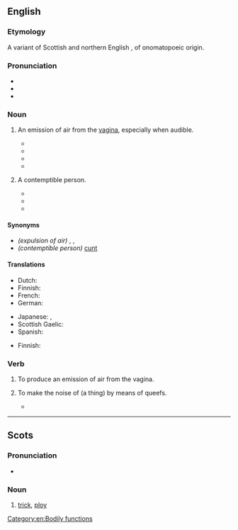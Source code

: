 ==English==

===Etymology===
A variant of Scottish and northern English {{m|en|quiff||a puff of wind}}, of onomatopoeic origin.

===Pronunciation===
* {{IPA|en|/kwiːf/}}
* {{rhymes|en|iːf}}
* {{audio|en|en-uk-queef.ogg|Audio (UK)}}

===Noun===
{{en-noun}}

# {{lb|en|vulgar|slang}} An emission of air from the [[vagina]], especially when audible.
#* {{quote-book|en|year=2004|passage=Finally, I have only heard about it, but what about the '''queef'''? This is the vagina-fart. Is it truly possible?|author=Michael Ryan|title=The Dirtiest Toilet Humor Book Ever|publisher=iUniverse|year_published=2004|page=47}}
#* {{quote-song|en|year=2005|passage=We are the '''queef''' after a porn star breaks the gang bang record.|composer=[[w:Bloodhound Gang|The Bloodhound Gang]]|title=Pennsylvania}}
#* {{quote-book
|en
|date=2010-10-16
|title=Where a Dobdob Meets a Dikdik: A Word Lover's Guide to the Weirdest, Wackiest, and Wonkiest Lexical Gems
|first=Bill
|last=Casselman
|location=Avon
|publisher=Adams Media
|edition=Original
|isbn=9781440506369
|ol=24539105M
|page=192
|passage=A '''queef''' is not, of course, flatulence, so technically it is not a fart either. It is air, not waste gases produced by digestion, so often there is no attendant odor.
}}
#* {{seemoreCites|en}}
# {{lb|en|vulgar|slang}} A contemptible person.
#* {{quote-av
|en
|date=2000-01-12
|episode={{w|World Wide Recorder Concert}}
|title={{w|South Park}}
|season=3
|number=17
|passage=''Tough Guy:'' Oh yeah? Well, you look like a bunch of '''queefs''' to me, huh?
}}
#* {{quote-newsgroup
|en
|date=2000-09-12
|author=D. G. Porter
|title=Re: OT: Bush Fucks Up with Mike On
|newsgroup=alt.tv.southpark
|id=39BE65CF.567C@pacbell.net
|passage=When you dumb-fucks repeat some right-wing loon's lie it only makes you look like a '''queef'''.
}}
#* {{seemoreCites|en}}

====Synonyms====
* ''(expulsion of air)'' {{l|en|cunt fart}}, {{l|en|fanny fart}}, {{l|en|pussy fart}}
* ''(contemptible person)'' [[cunt]]

====Translations====
{{trans-top|an emission of air from the vagina}}
* Dutch: {{t|nl|schedewind}}
* Finnish: {{t|fi|emätinpieru}}
* French: {{t+|fr|pet vaginal|m}}
* German: {{t|de|Mösenfurz|m}}
{{trans-mid}}
* Japanese: {{t|ja|膣ナラ|tr=chinara|sc=Jpan}}, {{t|ja|マン屁|tr=manpe|sc=Jpan}}
* Scottish Gaelic: {{t|gd|braim-fhaighein|m}}
* Spanish: {{t|es|pedo vaginal|m}}
{{trans-bottom}}

{{trans-top|contemptible person}}
* Finnish: {{t+|fi|mulkku}}
{{trans-mid}}
{{trans-bottom}}

===Verb===
{{en-verb}}

# {{lb|en|vulgar|intransitive|slang}} To produce an emission of air from the vagina.
# {{lb|en|vulgar|transitive|slang}} To make the noise of (a thing) by means of queefs.
#* {{quote-book|en|year=2002|passage=back to the movie where we find Kim, back at the gallery, so catatonic and sex-obsessed she'd sell Michaelangelo's ''David'' for $5 and '''queef''' the theme from ''Close Encounters'' for no extra charge.|author=Dennis Hensley|title=Screening Party|publisher=Alyson Publishing|year_published=2002|page=74}}

----

==Scots==

===Pronunciation===
* {{IPA|sco|/kwif/}}

===Noun===
{{sco-noun}}

# [[trick]], [[ploy]]

[[Category:en:Bodily functions]]